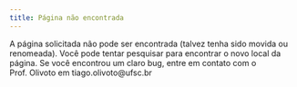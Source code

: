 ```yaml
---
title: Página não encontrada
---
```

  
A página solicitada não pode ser encontrada (talvez tenha sido movida ou renomeada). Você pode tentar pesquisar para encontrar o novo local da página. Se você encontrou um claro bug, entre em contato com o Prof. Olivoto em tiago.olivoto@ufsc.br